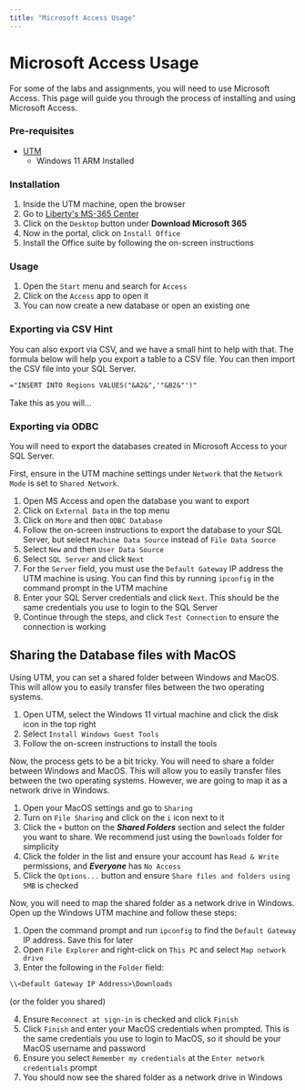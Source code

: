 ```yaml
---
title: "Microsoft Access Usage"
---
```


# Microsoft Access Usage
For some of the labs and assignments, you will need to use Microsoft Access. This page will guide you through the process of installing and using Microsoft Access.

### Pre-requisites
- [UTM](https://mac.getutm.app/)
    - Windows 11 ARM Installed

### Installation
1. Inside the UTM machine, open the browser
2. Go to [Liberty's MS-365 Center](https://www.liberty.edu/information-services/products/microsoft-365/)
3. Click on the `Desktop` button under **Download Microsoft 365**
4. Now in the portal, click on `Install Office`
5. Install the Office suite by following the on-screen instructions

### Usage
1. Open the `Start` menu and search for `Access`
2. Click on the `Access` app to open it
3. You can now create a new database or open an existing one

### Exporting via CSV Hint
You can also export via CSV, and we have a small hint to help with that. The formula below will help you export a table to a CSV file. You can then import the CSV file into your SQL Server.

```txt
="INSERT INTO Regions VALUES("&A2&",'"&B2&"')"
```

Take this as you will...

### Exporting via ODBC
You will need to export the databases created in Microsoft Access to your SQL Server.

First, ensure in the UTM machine settings under `Network` that the `Network Mode` is set to `Shared Network`.

1. Open MS Access and open the database you want to export
2. Click on `External Data` in the top menu
3. Click on `More` and then `ODBC Database`
4. Follow the on-screen instructions to export the database to your SQL Server, but select `Machine Data Source` instead of `File Data Source`
5. Select `New` and then `User Data Source`
6. Select `SQL Server` and click `Next`
7. For the `Server` field, you must use the `Default Gateway` IP address the UTM machine is using. You can find this by running `ipconfig` in the command prompt in the UTM machine
8. Enter your SQL Server credentials and click `Next`. This should be the same credentials you use to login to the SQL Server
9. Continue through the steps, and click `Test Connection` to ensure the connection is working


## Sharing the Database files with MacOS
Using UTM, you can set a shared folder between Windows and MacOS. This will allow you to easily transfer files between the two operating systems.

1. Open UTM, select the Windows 11 virtual machine and click the disk icon in the top right
2. Select `Install Windows Guest Tools`
3. Follow the on-screen instructions to install the tools

Now, the process gets to be a bit tricky. You will need to share a folder between Windows and MacOS. This will allow you to easily transfer files between the two operating systems. However, we are going to map it as a network drive in Windows.

1. Open your MacOS settings and go to `Sharing`
2. Turn on `File Sharing` and click on the `i` icon next to it
3. Click the `+` button on the ***Shared Folders*** section and select the folder you want to share. We recommend just using the `Downloads` folder for simplicity
4. Click the folder in the list and ensure your account has `Read & Write` permissions, and ***Everyone*** has `No Access`
5. Click the `Options...` button and ensure `Share files and folders using SMB` is checked

Now, you will need to map the shared folder as a network drive in Windows. Open up the Windows UTM machine and follow these steps:

1. Open the command prompt and run `ipconfig` to find the `Default Gateway` IP address. Save this for later
2. Open `File Explorer` and right-click on `This PC` and select `Map network drive`
3. Enter the following in the `Folder` field: 
```txt 
\\<Default Gateway IP Address>\Downloads
``` 
(or the folder you shared)

4. Ensure `Reconnect at sign-in` is checked and click `Finish`
5. Click `Finish` and enter your MacOS credentials when prompted. This is the same credentials you use to login to MacOS, so it should be your MacOS username and password
6. Ensure you select `Remember my credentials` at the `Enter network credentials` prompt
7. You should now see the shared folder as a network drive in Windows

